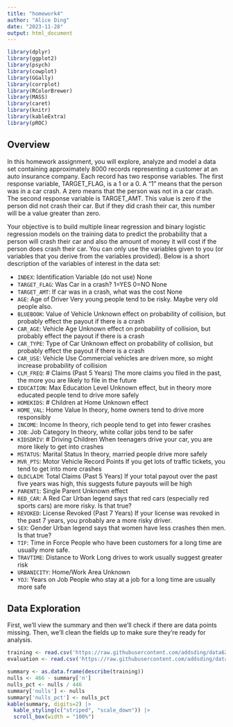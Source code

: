 ```yaml
---
title: "homework4"
author: "Alice Ding"
date: "2023-11-28"
output: html_document
---
```

```r
library(dplyr)
library(ggplot2)
library(psych)
library(cowplot)
library(GGally)
library(corrplot)
library(RColorBrewer)
library(MASS)
library(caret)
library(knitr)
library(kableExtra)
library(pROC)
```

## Overview

In this homework assignment, you will explore, analyze and model a data set containing approximately 8000 records representing a customer at an auto insurance company. Each record has two response variables. The first response variable, TARGET_FLAG, is a 1 or a 0. A “1” means that the person was in a car crash. A zero means that the person was not in a car crash. The second response variable is TARGET_AMT. This value is zero if the person did not crash their car. But if they did crash their car, this number will be a value greater than zero.

Your objective is to build multiple linear regression and binary logistic regression models on the training data to predict the probability that a person will crash their car and also the amount of money it will cost if the person does crash their car. You can only use the variables given to you (or variables that you derive from the variables provided). Below is a short description of the variables of interest in the data set:

- `INDEX`: Identification Variable (do not use) None
- `TARGET_FLAG`: Was Car in a crash? 1=YES 0=NO None
- `TARGET_AMT`: If car was in a crash, what was the cost None
- `AGE`: Age of Driver Very young people tend to be risky. Maybe very old people also.
- `BLUEBOOK`: Value of Vehicle Unknown effect on probability of collision, but probably effect the payout if there is a crash
- `CAR_AGE`: Vehicle Age Unknown effect on probability of collision, but probably effect the payout if there is a crash
- `CAR_TYPE`: Type of Car Unknown effect on probability of collision, but probably effect the payout if there is a crash
- `CAR_USE`: Vehicle Use Commercial vehicles are driven more, so might increase probability of collision
- `CLM_FREQ`: # Claims (Past 5 Years) The more claims you filed in the past, the more you are likely to file in the future
- `EDUCATION`: Max Education Level Unknown effect, but in theory more educated people tend to drive more safely
- `HOMEKIDS`: # Children at Home Unknown effect
- `HOME_VAL`: Home Value In theory, home owners tend to drive more responsibly
- `INCOME`: Income In theory, rich people tend to get into fewer crashes
- `JOB`: Job Category In theory, white collar jobs tend to be safer
- `KIDSDRIV`: # Driving Children When teenagers drive your car, you are more likely to get into crashes
- `MSTATUS`: Marital Status In theory, married people drive more safely
- `MVR_PTS`: Motor Vehicle Record Points If you get lots of traffic tickets, you tend to get into more crashes
- `OLDCLAIM`: Total Claims (Past 5 Years) If your total payout over the past five years was high, this suggests future payouts will be high
- `PARENT1`: Single Parent Unknown effect
- `RED_CAR`: A Red Car Urban legend says that red cars (especially red sports cars) are more risky. Is that true?
- `REVOKED`: License Revoked (Past 7 Years) If your license was revoked in the past 7 years, you probably are a more risky driver.
- `SEX`: Gender Urban legend says that women have less crashes then men. Is that true?
- `TIF`: Time in Force People who have been customers for a long time are usually more safe.
- `TRAVTIME`: Distance to Work Long drives to work usually suggest greater risk
- `URBANICITY`: Home/Work Area Unknown
- `YOJ`: Years on Job People who stay at a job for a long time are usually more safe

## Data Exploration

First, we'll view the summary and then we'll check if there are data points missing. Then, we'll clean the fields up to make sure they're ready for analysis.

```r
training <- read.csv('https://raw.githubusercontent.com/addsding/data621/main/homework3/crime-training-data_modified.csv')
evaluation <- read.csv('https://raw.githubusercontent.com/addsding/data621/main/homework3/crime-evaluation-data_modified.csv')

summary <- as.data.frame(describe(training))
nulls <- 466 - summary['n']
nulls_pct <- nulls / 446
summary['nulls'] <- nulls
summary['nulls_pct'] <- nulls_pct
kable(summary, digits=2) |>
  kable_styling(c("striped", "scale_down")) |>
  scroll_box(width = "100%")
```